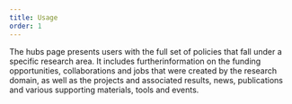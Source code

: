 ```yaml
---
title: Usage
order: 1
---
```



<Paragraph size="lead">
  The hubs page presents users with the full set of policies that fall under a
  specific research area. It includes furtherinformation on the funding
  opportunities, collaborations and jobs that were created by the research
  domain, as well as the projects and associated results, news, publications and
  various supporting materials, tools and events.
</Paragraph>
